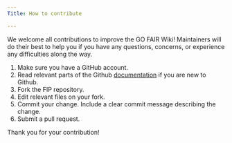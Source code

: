 ```yaml
---
Title: How to contribute

---
```


We welcome all contributions to improve the GO FAIR Wiki! Maintainers will do their best to help you if you have any questions, concerns, or experience any difficulties along the way. 

1. Make sure you have a GitHub account.
2. Read relevant parts of the Github [documentation](https://docs.github.com/en/repositories) if you are new to Github.
3. Fork the FIP repository.
4. Edit relevant files on your fork.
5. Commit your change. Include a clear commit message describing the change. 
6. Submit a pull request. 

Thank you for your contribution! 
